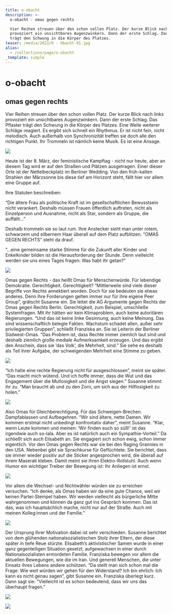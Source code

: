 ```yaml
---
title: o-obacht
description: >-
  o-obacht - omas gegen rechts

  Vier Reihen streuen über den schon vollen Platz. Der kurze Blick nach links
  provoziert ein unsichtbares Augenzwinkern. Dann der erste Schlag. Das Pflaster
  trägt den Schwung in die Körper des Platzes. 
teaser: /media/2023/O - Obacht-01.jpg
alias:
  - /collections/page/o-obacht
_template: simple
---
```


# o-obacht

## omas gegen rechts

Vier Reihen streuen über den schon vollen Platz. Der kurze Blick nach links provoziert ein unsichtbares Augenzwinkern. Dann der erste Schlag. Das Pflaster trägt den Schwung in die Körper des Platzes. Eine Welle weiterer Schläge reagiert. Es ergibt sich schnell ein Rhythmus. Er ist nicht fein, nicht melodisch. Auch außerhalb von Synchronizität treffen sie doch alle den richtigen Punkt. Ihr Trommeln ist nämlich keine Musik. Es ist eine Ansage.

![](</media/2023/o obacht.jpg>)

Heute ist der 8. März, der feministische Kampftag - nicht nur heute, aber an diesem Tag wird er auf den Straßen und Plätzen ausgetragen. Einer dieser Orte ist der Nettelbeckplatz im Berliner Wedding. Von den früh-kalten Strahlen der Märzsonne bis diese tief am Horizont steht, fällt hier vor allem eine Gruppe auf.

Ihre Statuten beschreiben:

“Die ältere Frau als politische Kraft ist im gesellschaftlichen Bewusstsein nicht verankert. Deshalb müssen Frauen öffentlich auftreten, nicht als Einzelperson und Ausnahme, nicht als Star, sondern als Gruppe, die auffällt…”

Deshalb trommeln sie so laut rum. Ihre Anstecker sieht man unter rotem, schwarzem und silbernem Haar überall auf dem Platz aufblitzen. “OMAS GEGEN RECHTS” steht da drauf.

“...eine gemeinsame starke Stimme für die Zukunft aller Kinder und Enkelkinder bilden ist die Herausforderung der Stunde. Denn vielleicht werden sie uns eines Tages fragen: Was habt ihr getan?”

![](</media/2023/Obacht 02.jpg>)

Omas gegen Rechts - das heißt Omas für Menschenwürde. Für lebendige Demokratie. Gerechtigkeit. Gerechtigkeit? “Mittlerweile sind viele dieser Begriffe von Rechts annektiert worden. Doch für sie bedeuten sie etwas anderes. Denn ihre Forderungen gelten immer nur für ihre eigene Peer Group”, grätscht Susanne ein. Sie leitet die AG Argumente gegen Rechts der Omas gegen Rechts Berlin. Gerechtigkeit, zum Beispiel, umschließe Systemfragen. Mit ihr hätten wir kein Klimaproblem, auch keine autoritären Regierungen. “Und das ist keine linke Gesinnung, auch keine Meinung. Das sind wissenschaftlich belegte Fakten. Wachstum schadet allen, außer sehr privilegierten Gruppen”, schließt Franziska an. Sie ist Leiterin der Berliner Südwest-Omas. “Das Problem ist, dass Rechte immer ziemlich laut sind und deshalb ziemlich große mediale Aufmerksamkeit erzeugen. Und das ergibt den Anschein, dass sie ‘das Volk’, die Mehrheit, sind.” Sie sehe es deshalb als Teil ihrer Aufgabe, der schweigenden Mehrheit eine Stimme zu geben.

![](</media/2023/Obacht 03.jpg>)

“Ich halte eine rechte Regierung nicht für ausgeschlossen”, meint sie später. “Das macht mich wütend. Und ich hoffe immer, dass die Wut und das Engagement über die Mutlosigkeit und die Angst siegen.” Susanne stimmt ihr zu. “Man braucht ab und zu den Zorn, um sich aus der Hilflosigkeit zu holen.”

![](</media/2023/Obacht  04.jpg>)

Also Omas für Gleichberechtigung. Für das Schweigen-Brechen. Dampfablassen und Aufbegehren. “Wir sind ältere, nette Damen. Wir kommen erstmal nicht unbedingt konfrontativ daher”, meint Susanne. “Klar, wenn Leute kommen und meinen: ‘Wir finden euch so süß!’ ist das irgendwie auch so-lala. Aber es ist natürlich auch ein Sympathie-Vorteil.” Da schließt sich auch Elisabeth an. Sie engagiert sich schon ewig, schon immer eigentlich. Vor den Omas gegen Rechts war sie bei den Raging Grannies in den USA. Nebenbei gibt sie Sprachkurse für Geflüchtete. Sie berichtet, dass sie immer wieder positiv auf die Sticker angesprochen wird, die überall auf ihrem Maserati kleben. Damit meint sie ihren Elektro-Rollstuhl. Auch wenn Humor ein wichtiger Treiber der Bewegung ist: Ihr Anliegen ist ernst.

![](</media/2023/Obacht 05.jpg>)

Vor allem die Wechsel- und Nichtwähler würden sie zu erreichen versuchen. “Ich denke, als Omas haben wir da eine gute Chance, weil wir keinen Partei-Stempel haben. Wir werden vielleicht als bürgerliche Mitte wahrgenommen und können da ganz gut ins Gespräch kommen. Das ist das, was ich hauptsächlich mache, nicht nur auf der Straße. Auch mit meinen Kolleg\:innen und der Familie.”

![](</media/2023/Obacht 06.jpg>)

Der Ursprung ihrer Motivation dabei ist sehr verschieden. Susanne berichtet von dem glühenden nationalsozialistischen Stolz ihrer Eltern, der diese später in tiefe Reue stürzte. Elisabeth’s aktivistischer Samen wurde in einer ganz gegenteiligen Situation gesetzt, aufgewachsen in einer durch Nationalsozialisten ermordeten Familie. Franziska bewegen vor allem die aktuellen Bewegungen, wie die im Iran. Und generell Menschen, die unter Einsatz ihres Lebens andere schützen. “Da stellt man sich schon mal die Frage: Wie weit würden wir gehen für den Widerstand? Ich bin ehrlich: Ich kann es nicht genau sagen”, gibt Susanne ein. Franziska überlegt kurz. Dann sagt sie: "Vielleicht ist es schon bedeutend, dass wir uns das überhaupt fragen.”

![](</media/2023/Obacht 07.jpg>)

![](</media/2023/Obacht 08.jpg>)
